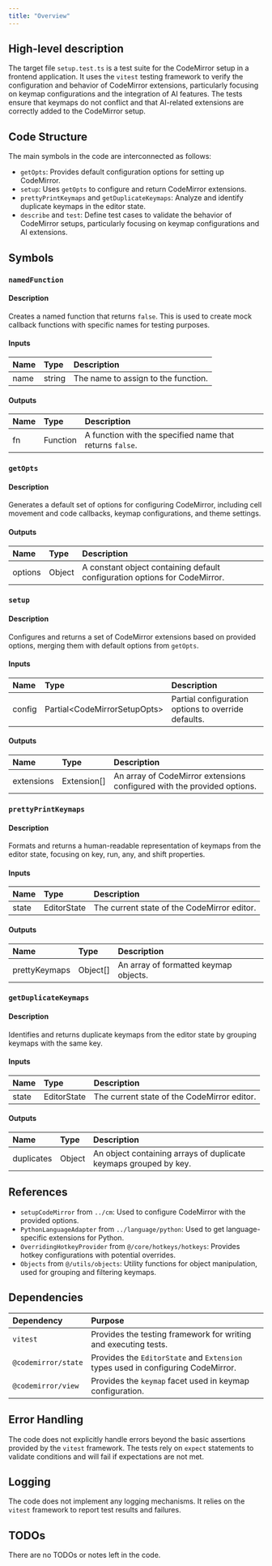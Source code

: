 ```yaml
---
title: "Overview"
---
```


## High-level description

The target file `setup.test.ts` is a test suite for the CodeMirror setup in a frontend application. It uses the `vitest` testing framework to verify the configuration and behavior of CodeMirror extensions, particularly focusing on keymap configurations and the integration of AI features. The tests ensure that keymaps do not conflict and that AI-related extensions are correctly added to the CodeMirror setup.

## Code Structure

The main symbols in the code are interconnected as follows:
- `getOpts`: Provides default configuration options for setting up CodeMirror.
- `setup`: Uses `getOpts` to configure and return CodeMirror extensions.
- `prettyPrintKeymaps` and `getDuplicateKeymaps`: Analyze and identify duplicate keymaps in the editor state.
- `describe` and `test`: Define test cases to validate the behavior of CodeMirror setups, particularly focusing on keymap configurations and AI extensions.

## Symbols

### `namedFunction`
#### Description
Creates a named function that returns `false`. This is used to create mock callback functions with specific names for testing purposes.

#### Inputs
| Name | Type | Description |
|:-----|:-----|:------------|
| name | string | The name to assign to the function. |

#### Outputs
| Name | Type | Description |
|:-----|:-----|:------------|
| fn | Function | A function with the specified name that returns `false`. |

### `getOpts`
#### Description
Generates a default set of options for configuring CodeMirror, including cell movement and code callbacks, keymap configurations, and theme settings.

#### Outputs
| Name | Type | Description |
|:-----|:-----|:------------|
| options | Object | A constant object containing default configuration options for CodeMirror. |

### `setup`
#### Description
Configures and returns a set of CodeMirror extensions based on provided options, merging them with default options from `getOpts`.

#### Inputs
| Name | Type | Description |
|:-----|:-----|:------------|
| config | Partial&lt;CodeMirrorSetupOpts&gt; | Partial configuration options to override defaults. |

#### Outputs
| Name | Type | Description |
|:-----|:-----|:------------|
| extensions | Extension[] | An array of CodeMirror extensions configured with the provided options. |

### `prettyPrintKeymaps`
#### Description
Formats and returns a human-readable representation of keymaps from the editor state, focusing on key, run, any, and shift properties.

#### Inputs
| Name | Type | Description |
|:-----|:-----|:------------|
| state | EditorState | The current state of the CodeMirror editor. |

#### Outputs
| Name | Type | Description |
|:-----|:-----|:------------|
| prettyKeymaps | Object[] | An array of formatted keymap objects. |

### `getDuplicateKeymaps`
#### Description
Identifies and returns duplicate keymaps from the editor state by grouping keymaps with the same key.

#### Inputs
| Name | Type | Description |
|:-----|:-----|:------------|
| state | EditorState | The current state of the CodeMirror editor. |

#### Outputs
| Name | Type | Description |
|:-----|:-----|:------------|
| duplicates | Object | An object containing arrays of duplicate keymaps grouped by key. |

## References

- `setupCodeMirror` from `../cm`: Used to configure CodeMirror with the provided options.
- `PythonLanguageAdapter` from `../language/python`: Used to get language-specific extensions for Python.
- `OverridingHotkeyProvider` from `@/core/hotkeys/hotkeys`: Provides hotkey configurations with potential overrides.
- `Objects` from `@/utils/objects`: Utility functions for object manipulation, used for grouping and filtering keymaps.

## Dependencies

| Dependency | Purpose |
|:-----------|:--------|
| `vitest` | Provides the testing framework for writing and executing tests. |
| `@codemirror/state` | Provides the `EditorState` and `Extension` types used in configuring CodeMirror. |
| `@codemirror/view` | Provides the `keymap` facet used in keymap configuration. |

## Error Handling

The code does not explicitly handle errors beyond the basic assertions provided by the `vitest` framework. The tests rely on `expect` statements to validate conditions and will fail if expectations are not met.

## Logging

The code does not implement any logging mechanisms. It relies on the `vitest` framework to report test results and failures.

## TODOs

There are no TODOs or notes left in the code.
